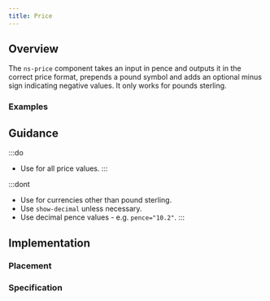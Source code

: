 ```yaml
---
title: Price
---
```




## Overview

<CompDetails name={componentName} />

The `ns-price` component takes an input in pence and outputs it in the correct price format, prepends a pound symbol and adds an optional minus sign indicating negative values. It only works for pounds sterling.

### Examples

<Tabs>
  <TabItem label="Standard">
    <ExampleViewer type="standard" />
  </TabItem>
  <TabItem label="Negative">
    <ExampleViewer type="standard-negative" />
  </TabItem>
  <TabItem label="Decimal">
    <ExampleViewer type="standard-decimal" />
  </TabItem>
</Tabs>

## Guidance

:::do
- Use for all price values.
:::

:::dont
- Use for currencies other than pound sterling.
- Use `show-decimal` unless necessary.
- Use decimal pence values - e.g. `pence="10.2"`.
:::

## Implementation

### Placement

<Placement name={componentName} />

### Specification

<Specification name={componentName} />
